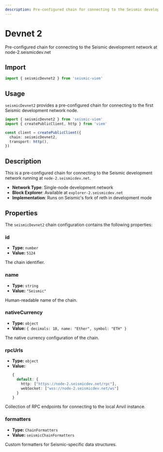 ```yaml
---
description: Pre-configured chain for connecting to the Seismic development network at node-2.seismicdev.net
---
```


# Devnet 2

Pre-configured chain for connecting to the Seismic development network at node-2.seismicdev.net

## Import

```ts
import { seismicDevnet2 } from 'seismic-viem'
```

## Usage

`seismicDevnet2` provides a pre-configured chain for connecting to the first Seismic development network node.

```ts
import { seismicDevnet2 } from 'seismic-viem'
import { createPublicClient, http } from 'viem'

const client = createPublicClient({
  chain: seismicDevnet2,
  transport: http(),
})
```

## Description

This is a pre-configured chain for connecting to the Seismic development network running at `node-2.seismicdev.net`.

- **Network Type**: Single-node development network
- **Block Explorer**: Available at `explorer-2.seismicdev.net`
- **Implementation**: Runs on Seismic's fork of reth in development mode

## Properties

The `seismicDevnet2` chain configuration contains the following properties:

### id

- **Type:** `number`
- **Value:** `5124`

The chain identifier.

### name

- **Type:** `string`
- **Value:** `"Seismic"`

Human-readable name of the chain.

### nativeCurrency

- **Type:** `object`
- **Value:** `{ decimals: 18, name: "Ether", symbol: "ETH" }`

The native currency configuration of the chain.

### rpcUrls

- **Type:** `object`
- **Value:**
  ```ts
  {
    default: {
      http: ["https://node-2.seismicdev.net/rpc"],
      webSocket: ["wss://node-2.seismicdev.net/ws"]
    }
  }
  ```

Collection of RPC endpoints for connecting to the local Anvil instance.

### formatters

- **Type:** `ChainFormatters`
- **Value:** `seismicChainFormatters`

Custom formatters for Seismic-specific data structures.

